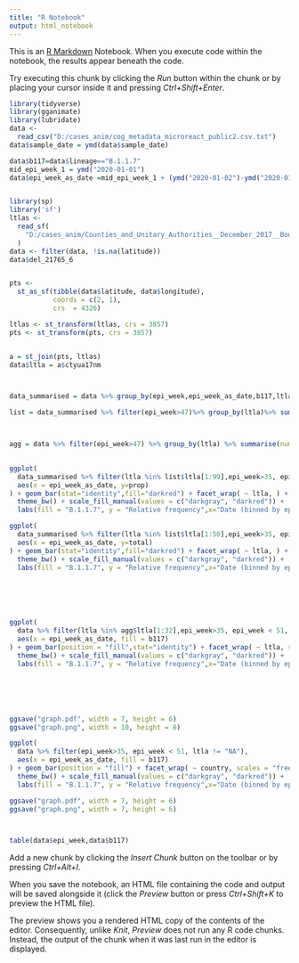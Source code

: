 ```yaml
---
title: "R Notebook"
output: html_notebook
---
```


This is an [R Markdown](http://rmarkdown.rstudio.com) Notebook. When you execute code within the notebook, the results appear beneath the code. 

Try executing this chunk by clicking the *Run* button within the chunk or by placing your cursor inside it and pressing *Ctrl+Shift+Enter*. 

```r


library(tidyverse)
library(gganimate)
library(lubridate)
data <-
  read_csv("D:/cases_anim/cog_metadata_microreact_public2.csv.txt")
data$sample_date = ymd(data$sample_date)

data$b117=data$lineage=="B.1.1.7"
mid_epi_week_1 = ymd("2020-01-01")
data$epi_week_as_date =mid_epi_week_1 + (ymd("2020-01-02")-ymd("2020-01-01"))*7*data$epi_week


library(sp)
library('sf')
ltlas <-
  read_sf(
    "D:/cases_anim/Counties_and_Unitary_Authorities__December_2017__Boundaries_in_the_UK__WGS84_-shp/Counties_and_Unitary_Authorities__December_2017__Boundaries_in_the_UK__WGS84_.shp"
  )
data <- filter(data, !is.na(latitude))
data$del_21765_6


pts <-
  st_as_sf(tibble(data$latitude, data$longitude),
           coords = c(2, 1),
           crs  = 4326)

ltlas <- st_transform(ltlas, crs = 3857)
pts <- st_transform(pts, crs = 3857)


a = st_join(pts, ltlas)
data$ltla = a$ctyua17nm



data_summarised = data %>% group_by(epi_week,epi_week_as_date,b117,ltla) %>% summarise(n=n()) %>% pivot_wider(names_from="b117",values_from="n",values_fill=0) %>% mutate(total = `FALSE` + `TRUE`, prop = `TRUE` / total)

list = data_summarised %>% filter(epi_week>47)%>% group_by(ltla)%>% summarise(total=sum(total)) %>% arrange(-total)



agg = data %>% filter(epi_week>47) %>% group_by(ltla) %>% summarise(num =
                                                                       n()) %>% arrange(-num)

ggplot(
  data_summarised %>% filter(ltla %in% list$ltla[1:99],epi_week>35, epi_week < 51, ltla != "NA"),
  aes(x = epi_week_as_date, y=prop)
) + geom_bar(stat="identity",fill="darkred") + facet_wrap( ~ ltla, ) +
  theme_bw() + scale_fill_manual(values = c("darkgray", "darkred")) +
  labs(fill = "B.1.1.7", y = "Relative frequency",x="Date (binned by epi-week)") + scale_y_continuous(labels = scales::percent)

ggplot(
  data_summarised %>% filter(ltla %in% list$ltla[1:50],epi_week>35, epi_week < 51, ltla != "NA"),
  aes(x = epi_week_as_date, y=total)
) + geom_bar(stat="identity",fill="darkred") + facet_wrap( ~ ltla, ) +
  theme_bw() + scale_fill_manual(values = c("darkgray", "darkred")) +
  labs(fill = "B.1.1.7", y = "Relative frequency",x="Date (binned by epi-week)") 






ggplot(
  data %>% filter(ltla %in% agg$ltla[1:32],epi_week>35, epi_week < 51, ltla != "NA"),
  aes(x = epi_week_as_date, fill = b117)
) + geom_bar(position = "fill",stat="identity") + facet_wrap( ~ ltla, scales = "free_y") +
  theme_bw() + scale_fill_manual(values = c("darkgray", "darkred")) +
  labs(fill = "B.1.1.7", y = "Relative frequency",x="Date (binned by epi-week)") + scale_y_continuous(labels = scales::percent)






ggsave("graph.pdf", width = 7, height = 6)
ggsave("graph.png", width = 10, height = 8)

ggplot(
  data %>% filter(epi_week>35, epi_week < 51, ltla != "NA"),
  aes(x = epi_week_as_date, fill = b117)
) + geom_bar(position = "fill") + facet_wrap( ~ country, scales = "free_y") +
  theme_bw() + scale_fill_manual(values = c("darkgray", "darkred")) +
  labs(fill = "B.1.1.7", y = "Relative frequency",x="Date (binned by epi-week)") + scale_y_continuous(labels = scales::percent)

ggsave("graph.pdf", width = 7, height = 6)
ggsave("graph.png", width = 7, height = 6)



table(data$epi_week,data$b117)


```

Add a new chunk by clicking the *Insert Chunk* button on the toolbar or by pressing *Ctrl+Alt+I*.

When you save the notebook, an HTML file containing the code and output will be saved alongside it (click the *Preview* button or press *Ctrl+Shift+K* to preview the HTML file).

The preview shows you a rendered HTML copy of the contents of the editor. Consequently, unlike *Knit*, *Preview* does not run any R code chunks. Instead, the output of the chunk when it was last run in the editor is displayed.
